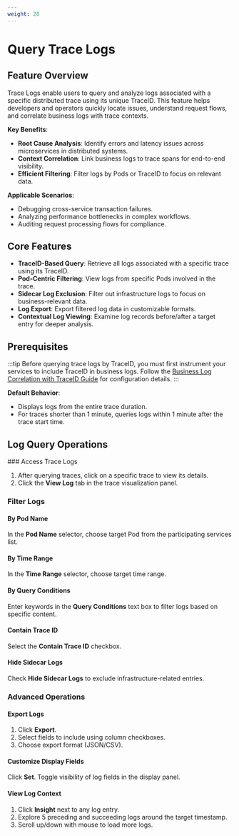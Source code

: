 ```yaml
---
weight: 20
---
```


# Query Trace Logs

## Feature Overview

Trace Logs enable users to query and analyze logs associated with a specific distributed trace using its unique TraceID. This feature helps developers and operators quickly locate issues, understand request flows, and correlate business logs with trace contexts.

**Key Benefits**:
- **Root Cause Analysis**: Identify errors and latency issues across microservices in distributed systems.
- **Context Correlation**: Link business logs to trace spans for end-to-end visibility.
- **Efficient Filtering**: Filter logs by Pods or TraceID to focus on relevant data.

**Applicable Scenarios**:
- Debugging cross-service transaction failures.
- Analyzing performance bottlenecks in complex workflows.
- Auditing request processing flows for compliance.

## Core Features

- **TraceID-Based Query**: Retrieve all logs associated with a specific trace using its TraceID.
- **Pod-Centric Filtering**: View logs from specific Pods involved in the trace.
- **Sidecar Log Exclusion**: Filter out infrastructure logs to focus on business-relevant data.
- **Log Export**: Export filtered log data in customizable formats.
- **Contextual Log Viewing**: Examine log records before/after a target entry for deeper analysis.

## Prerequisites

:::tip
Before querying trace logs by TraceID, you must first instrument your services to include TraceID in business logs. Follow the [Business Log Correlation with TraceID Guide](../how_to/log_with_traceid.md) for configuration details.
:::

**Default Behavior**:
- Displays logs from the entire trace duration.
- For traces shorter than 1 minute, queries logs within 1 minute after the trace start time.

## Log Query Operations

<Steps>
  ### Access Trace Logs
  
  1. After querying traces, click on a specific trace to view its details.
  2. Click the **View Log** tab in the trace visualization panel.

  ### Filter Logs
  
  #### By Pod Name
  In the **Pod Name** selector, choose target Pod from the participating services list.
  
  #### By Time Range
  In the **Time Range** selector, choose target time range.

  #### By Query Conditions
  Enter keywords in the **Query Conditions** text box to filter logs based on specific content.

  #### Contain Trace ID
  Select the **Contain Trace ID** checkbox.

  #### Hide Sidecar Logs
  Check **Hide Sidecar Logs** to exclude infrastructure-related entries.

  ### Advanced Operations
  
  #### Export Logs
  1. Click **Export**.
  2. Select fields to include using column checkboxes.
  3. Choose export format (JSON/CSV).

  #### Customize Display Fields
  Click **Set**.
  Toggle visibility of log fields in the display panel.

  #### View Log Context
  1. Click **Insight** next to any log entry.
  2. Explore 5 preceding and succeeding logs around the target timestamp.
  3. Scroll up/down with mouse to load more logs.
</Steps>
